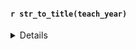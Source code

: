 
#### `r str_to_title(teach_year)` 

<details>

::: panel-tabset
##### Only 2022-23 Years
```r
plot_list_22_23[[teach_year]]
```

##### All Years
```r
plot_list_all_years[[teach_year]]

```
:::



**Retention Table**
<details>
```r
tbl<-rent_tbl[[teach_year]]
tbl<-tbl %>% select(-c(rent))
colnames(tbl)<-c("School", 2019:2023)
tbl %>% kable()
```

</details>
</details>
